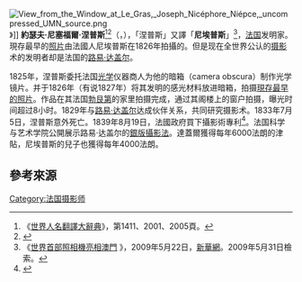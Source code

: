 {{Infobox person
|image=Joseph Nicéphore Niépce.jpg
|caption=Nicéphore Niépce, circa 1795.
|name=約瑟夫·尼塞福爾·涅普斯<br>Joseph Nicéphore Niépce
|birth_date={{Birth date|df=y|1765|3|7}}
|birth_place=[[索恩-卢瓦尔省|索恩-卢瓦尔省]][[索恩河畔沙隆|索恩河畔沙隆]]
|death_date={{Death date and age|df=y|1833|7|5|1765|3|7}}
|death_place=索恩-卢瓦尔省{{en-link|圣卢德瓦尔内|Saint-Loup-de-Varennes}}
|known_for=[[摄影|摄影]]<br/>{{le|Pyréolophore}}[[内燃机|内燃机]]
|occupation=[[发明家|发明家]]
|signature=Nicéphore Niépce signature.svg
}}
[[File:View_from_the_Window_at_Le_Gras,_Joseph_Nicéphore_Niépce,_uncompressed_UMN_source.png|thumb]]》]]
'''約瑟夫·尼塞福爾·涅普斯'''<ref>《[[世界人名翻譯大辭典|世界人名翻譯大辭典]]》，第1411、2001、2005頁。</ref><ref>{{cite news | url=http://news.xinhuanet.com/shuhua/2007-01/30/content_5672154.htm |deadurl=yes| title=《珍品拍出咋舌高價　在拍賣會上尋覓老照片》 |archiveurl=https://web.archive.org/web/20090630131114/http://news.xinhuanet.com/shuhua/2007-01/30/content_5672154.htm |archivedate=2009-06-30 |date=2007年1月30日|newspaper=[[新華網|新華網]]|accessdate=2018年11月6日}}</ref>（{{lang-fr|Joseph Nicéphore Nièpce}}，{{bd|1765年|3月7日|1833年|7月5日|catIdx=Niepce, Joseph Nicephore}}），「涅普斯」又譯「'''尼埃普斯'''」<ref>《[http://news.xinhuanet.com/gangao/2009-05/22/content_11421208.htm 世界首部照相機亮相澳門] {{webarchive|url=https://web.archive.org/web/20090529212243/http://news.xinhuanet.com/gangao/2009-05/22/content_11421208.htm |date=2009-05-29 }}》，2009年5月22日，[[新華網|新華網]]。2009年5月31日檢索。</ref>，[[法国|法国]]发明家。現存最早的[[照片|照片]]由法國人尼埃普斯在1826年拍攝的。但是现在全世界公认的[[摄影|摄影]]术的发明者却是法国的[[路易·达盖尔|路易·达盖尔]]。

1825年，涅普斯委托法国[[光学|光学]]仪器商人{{link-fr|夏尔·雪弗莱|Charles Chevalier}}为他的暗箱（camera obscura）制作光学镜片。并于1826年（有说1827年）将其发明的感光材料放进暗箱，拍摄[[在萊斯格拉的窗外景色|現存最早的照片]]。作品在其法国[[勃艮第|勃艮第]]的家里拍摄完成，通过其阁楼上的窗户拍摄，曝光时间超过8小时。1829年与[[路易·达盖尔|路易·达盖尔]]达成伙伴关系，共同研究摄影术。1833年7月5日，涅普斯意外死亡。1839年8月19日，法國政府買下攝影術專利<ref>{{cite news |title=【世界攝影日】史上第一張照片　拍攝者非「攝影之父」？ |url=https://www.hk01.com/article/113118/%E4%B8%96%E7%95%8C%E6%94%9D%E5%BD%B1%E6%97%A5-%E5%8F%B2%E4%B8%8A%E7%AC%AC%E4%B8%80%E5%BC%B5%E7%85%A7%E7%89%87-%E6%8B%8D%E6%94%9D%E8%80%85%E9%9D%9E-%E6%94%9D%E5%BD%B1%E4%B9%8B%E7%88%B6}}</ref>。法国科学与艺术学院公開展示路易·达盖尔的[[銀版攝影法|銀版攝影法]]。達蓋爾獲得每年6000法朗的津貼，尼埃普斯的兒子也獲得每年4000法朗。

== 參考來源 ==
{{reflist}}
{{Authority control}}
{{Commons|Category:Joseph Nicéphore Niépce}}
{{DEFAULTSORT:Niepce, Joseph Nicephore}}

[[Category:法国摄影师|Category:法国摄影师]]